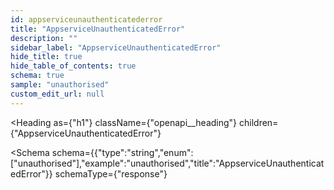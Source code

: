 ```yaml
---
id: appserviceunauthenticatederror
title: "AppserviceUnauthenticatedError"
description: ""
sidebar_label: "AppserviceUnauthenticatedError"
hide_title: true
hide_table_of_contents: true
schema: true
sample: "unauthorised"
custom_edit_url: null
---
```



<Heading
  as={"h1"}
  className={"openapi__heading"}
  children={"AppserviceUnauthenticatedError"}
>
</Heading>





<Schema
  schema={{"type":"string","enum":["unauthorised"],"example":"unauthorised","title":"AppserviceUnauthenticatedError"}}
  schemaType={"response"}
>
  
</Schema>
            